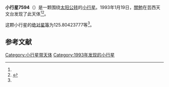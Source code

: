{{Infobox planet
| bgcolour = #FFFFC0
| name = 7594 Shotaro
| symbol = 
| image = 
| caption = 
| discovery = yes
| discovery_ref = 
| discoverer = [[關勉|關勉]]
| discovery_site = [[芸西天文台|芸西天文台]] 
| discovered = 1993年1月19日
| designations = yes
| mp_name = 
| named_after = 
| alt_names = 1993 BH2/ 1978 EW1 / 1990 MW / 1991 UC5
| mp_category = [[主带小行星|主带小行星]]
| orbit_ref = <ref name="a">[http://ssd.jpl.nasa.gov/sbdb.cgi?sstr=7594 7594 Shotaro] {{Wayback|url=http://ssd.jpl.nasa.gov/sbdb.cgi?sstr=7594 |date=20210816100705 }}，小行星數據庫瀏覽器（JPL Small-Body Database Browser）－[[美国国家航空航天局|美国国家航空航天局]]喷气推进实验室</ref>
| epoch = 2456400.5 (2013年4月18日更新)
| aphelion = {{convert|2.864117818705861|AU|km|3|abbr=on|lk=out}}
| perihelion = {{convert|1.968662069056157|AU|km|3|abbr=on}}
| semimajor = {{convert|2.416389943881009|AU|km|3|abbr=on}}
| eccentricity = 0.185287923
| period = 1371.983715 [[日|日]]<br />3.76[[儒略年|儒略年]]
| avg_speed = 
| inclination = 3.789651478330587
| asc_node = 113.7333795192277
| mean_anomaly = 
| arg_peri = 125.80423777
| satellites = 
| physical_characteristics = yes
| dimensions = 
| mass = 
| density = 
| surface_grav = 
| escape_velocity = 
| sidereal_day = 
| axial_tilt = 
| pole_ecliptic_lat = 
| pole_ecliptic_lon = 
| albedo = 
| temperatures= 
| temp_name1 = 
| mean_temp_1 = 
| max_temp_1 = 
| temp_name2 = 
| max_temp_2 = 
| spectral_type = 
| abs_magnitude = 125.80423777
}}

'''小行星7594'''（{{lang-en|7594 Shotaro}}）是一颗围绕[[太阳|太阳]][[公转|公转]]的[[小行星|小行星]]。1993年1月19日，[[關勉|關勉]]在芸西天文台发现了此天体<ref name="a" /><ref>{{cite news|title=小行星列表|url=http://cfa-www.harvard.edu/iau/lists/NumberedMPs.txt|accessdate=2013-07-08|newspaper=哈佛大学|archive-date=2008-05-17|archive-url=https://web.archive.org/web/20080517010638/http://cfa-www.harvard.edu/iau/lists/NumberedMPs.txt|dead-url=no}}</ref>。

这颗小行星的[[绝对星等|绝对星等]]为125.80423777等<ref name="a" />。

==参考文献==
{{reflist}}
{{Minor Planet Number|[[小行星7593|小行星7593]]|[[小行星7595|小行星7595]]}}

{{小天体}}

[[Category:小行星带天体|Category:小行星带天体]]
[[Category:1993年发现的小行星|Category:1993年发现的小行星]]

{{asteroid-stub}}